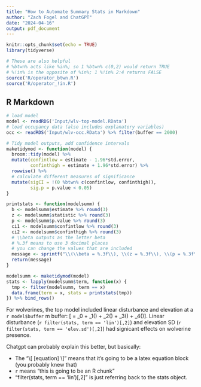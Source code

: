 ```yaml
---
title: "How to Automate Summary Stats in Markdown"
author: "Zach Fogel and ChatGPT"
date: "2024-04-16"
output: pdf_document
---
```


```r
knitr::opts_chunk$set(echo = TRUE)
library(tidyverse)

# These are also helpful
# %btwn% acts like %in%; so 1 %btwn% c(0,2) would return TRUE
# %!in% is the opposite of %in%; 1 %!in% 2:4 returns FALSE
source('R/operator_btwn.R')
source('R/operator_!in.R')
```

## R Markdown

```r
# load model
model <- readRDS('Input/wlv-top-model.RData')
# load occupancy data (also includes explanatory variables)
occ <- readRDS('Input/wlv-occ.RData') %>% filter(buffer == 2000)

# Tidy model outputs, add confidence intervals
maketidymod <- function(model) {
  broom::tidy(model) %>%
  mutate(confintlow = estimate - 1.96*std.error,
         confinthigh = estimate + 1.96*std.error) %>% 
  rowwise() %>% 
  # calculate different measures of significance
  mutate(sigCI = !(0 %btwn% c(confintlow, confinthigh)),
         sig.p = p.value < 0.05)
}

printstats <- function(modelsumm) {
  b <- modelsumm$estimate %>% round(3)
  z <- modelsumm$statistic %>% round(3)
  p <- modelsumm$p.value %>% round(3)
  ci1 <- modelsumm$confintlow %>% round(3)
  ci2 <- modelsumm$confinthigh %>% round(3)
  # \\beta outputs as the letter beta
  # %.3f means to use 3 decimal places
  # you can change the values that are included
  message <- sprintf("\\(\\beta = %.3f\\), \\(z = %.3f\\), \\(p = %.3f\\), 95%% CI = [%.3f, %.3f]", b, z, p, ci1, ci2)
  return(message)
}

modelsumm <- maketidymod(model)
stats <- lapply(modelsumm$term, function(x) {
  tmp <- filter(modelsumm, term == x)
  data.frame(term = x, stats = printstats(tmp))
}) %>% bind_rows()
```

For wolverines, the top model included linear disturbance and elevation at a `r model$buffer` m buffer: \[\text{Pres} = \beta_0 + \beta_1(\text{lin}) + \beta_2(\text{elev.sd}) + \beta_3(\text{elev.med}) + \beta_4(\text{days})\]. Linear disturbance (`r filter(stats, term == 'lin')[,2]`) and elevation SD (`r filter(stats, term == 'elev.sd')[,2]`) had signicant effects on wolverine presence.

Chatgpt can probably explain this better, but basically:

- The "\\[ [equation] \\]" means that it's going to be a latex equation block (you probably knew that)
- `r` means "this is going to be an R chunk"
- "filter(stats, term == 'lin')[,2]" is just referring back to the stats object. 